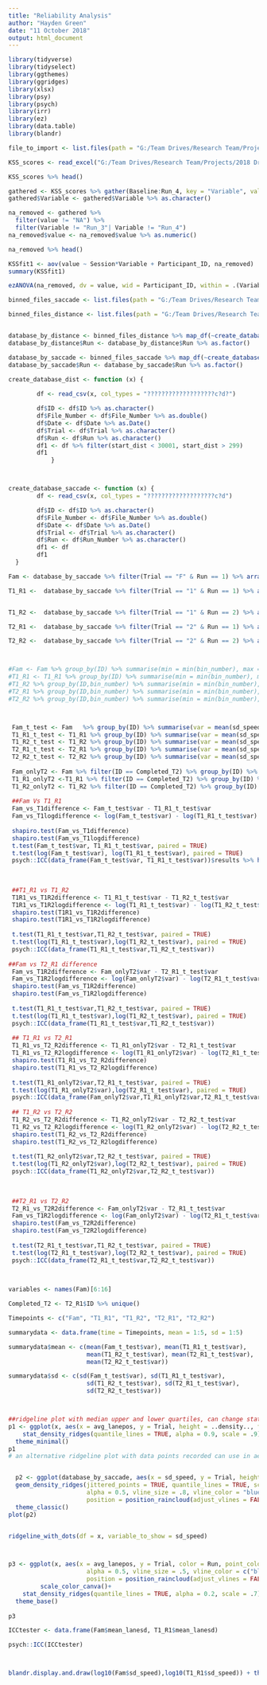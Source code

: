 ```yaml
---
title: "Reliability Analysis"
author: "Hayden Green"
date: "11 October 2018"
output: html_document
---
```


```r
library(tidyverse)
library(tidyselect)
library(ggthemes)
library(ggridges)
library(xlsx)
library(psy)
library(psych)
library(irr)
library(ez)
library(data.table)
library(blandr)

file_to_import <- list.files(path = "G:/Team Drives/Research Team/Projects/2018 Driving Sim Reproducibility/", pattern = "?KSS Scores.xlsx", recursive = TRUE, full.names = TRUE)

KSS_scores <- read_excel("G:/Team Drives/Research Team/Projects/2018 Driving Sim Reproducibility/KSS Scores.xlsx")

KSS_scores %>% head()

gathered <- KSS_scores %>% gather(Baseline:Run_4, key = "Variable", value = "value")
gathered$Variable <- gathered$Variable %>% as.character() 

na_removed <- gathered %>% 
  filter(value != "NA") %>% 
  filter(Variable != "Run_3"| Variable != "Run_4") 
na_removed$value <- na_removed$value %>% as.numeric()

na_removed %>% head()

```


```r

KSSfit1 <- aov(value ~ Session*Variable + Participant_ID, na_removed)
summary(KSSfit1)

ezANOVA(na_removed, dv = value, wid = Participant_ID, within = .(Variable, Session), detailed = TRUE)


```

```r

binned_files_saccade <- list.files(path = "G:/Team Drives/Research Team/Projects/2018 Driving Sim Reproducibility/", pattern = "?binned_by_saccade_100", recursive = TRUE, full.names = TRUE)

binned_files_distance <- list.files(path = "G:/Team Drives/Research Team/Projects/2018 Driving Sim Reproducibility/", pattern = "?binned_by_dist_100", recursive = TRUE, full.names = TRUE)


database_by_distance <- binned_files_distance %>% map_df(~create_database_dist(.))
database_by_distance$Run <- database_by_distance$Run %>% as.factor()

database_by_saccade <- binned_files_saccade %>% map_df(~create_database_saccade(.) )
database_by_saccade$Run <- database_by_saccade$Run %>% as.factor()

create_database_dist <- function (x) {
  
        df <- read_csv(x, col_types = "???????????????????c?d?")

        df$ID <- df$ID %>% as.character()
        df$File_Number <- df$File_Number %>% as.double()
        df$Date <- df$Date %>% as.Date()
        df$Trial <- df$Trial %>% as.character()
        df$Run <- df$Run %>% as.character()
        df1 <- df %>% filter(start_dist < 30001, start_dist > 299)
        df1
            }



create_database_saccade <- function (x) {     
        df <- read_csv(x, col_types = "???????????????????c?d")

        df$ID <- df$ID %>% as.character()
        df$File_Number <- df$File_Number %>% as.double()
        df$Date <- df$Date %>% as.Date()
        df$Trial <- df$Trial %>% as.character()
        df$Run <- df$Run_Number %>% as.character()
        df1 <- df
        df1
  }

Fam <- database_by_saccade %>% filter(Trial == "F" & Run == 1) %>% arrange(ID, Run, saccade_number)

T1_R1 <-  database_by_saccade %>% filter(Trial == "1" & Run == 1) %>% arrange(ID,Run,saccade_number)


T1_R2 <-  database_by_saccade %>% filter(Trial == "1" & Run == 2) %>% arrange(ID,Run,saccade_number)

T2_R1 <-  database_by_saccade %>% filter(Trial == "2" & Run == 1) %>% arrange(ID,Run,saccade_number) 

T2_R2 <-  database_by_saccade %>% filter(Trial == "2" & Run == 2) %>% arrange(ID,Run,saccade_number)



#Fam <- Fam %>% group_by(ID) %>% summarise(min = min(bin_number), max = max(bin_number), mean_lanesd = mean(sd_speed))
#T1_R1 <- T1_R1 %>% group_by(ID) %>% summarise(min = min(bin_number), max = max(bin_number), mean_lanesd = mean(sd_speed))
#T1_R2 %>% group_by(ID,bin_number) %>% summarise(min = min(bin_number), max = max(bin_number), mean_lanesd = mean(sd_speed))
#T2_R1 %>% group_by(ID,bin_number) %>% summarise(min = min(bin_number), max = max(bin_number), mean_lanesd = mean(sd_speed))
#T2_R2 %>% group_by(ID,bin_number) %>% summarise(min = min(bin_number), max = max(bin_number), mean_lanesd = mean(sd_speed))



 Fam_t_test <- Fam   %>% group_by(ID) %>% summarise(var = mean(sd_speed))
 T1_R1_t_test <- T1_R1 %>% group_by(ID) %>% summarise(var = mean(sd_speed))
 T1_R2_t_test <- T1_R2 %>% group_by(ID) %>% summarise(var = mean(sd_speed))
 T2_R1_t_test <- T2_R1 %>% group_by(ID) %>% summarise(var = mean(sd_speed))
 T2_R2_t_test <- T2_R2 %>% group_by(ID) %>% summarise(var = mean(sd_speed))
 
 Fam_onlyT2 <- Fam %>% filter(ID == Completed_T2) %>% group_by(ID) %>% summarise(var = mean(sd_speed))
 T1_R1_onlyT2 <-T1_R1 %>% filter(ID == Completed_T2) %>% group_by(ID) %>% summarise(var = mean(sd_speed))
 T1_R2_onlyT2 <- T1_R2 %>% filter(ID == Completed_T2) %>% group_by(ID) %>% summarise(var = mean(sd_speed))
 
 ##Fam Vs T1_R1
 Fam_vs_T1difference <- Fam_t_test$var - T1_R1_t_test$var
 Fam_vs_T1logdifference <- log(Fam_t_test$var) - log(T1_R1_t_test$var)
  
 shapiro.test(Fam_vs_T1difference)
 shapiro.test(Fam_vs_T1logdifference)
 t.test(Fam_t_test$var, T1_R1_t_test$var, paired = TRUE)
 t.test(log(Fam_t_test$var), log(T1_R1_t_test$var), paired = TRUE)
 psych::ICC(data_frame(Fam_t_test$var, T1_R1_t_test$var))$results %>% head()
 
 
 
 ##T1_R1 vs T1_R2
 T1R1_vs_T1R2difference <- T1_R1_t_test$var - T1_R2_t_test$var
 T1R1_vs_T1R2logdifference <- log(T1_R1_t_test$var) - log(T1_R2_t_test$var)
 shapiro.test(T1R1_vs_T1R2difference)
 shapiro.test(T1R1_vs_T1R2logdifference)
 
 t.test(T1_R1_t_test$var,T1_R2_t_test$var, paired = TRUE)
 t.test(log(T1_R1_t_test$var),log(T1_R2_t_test$var), paired = TRUE)
 psych::ICC(data_frame(T1_R1_t_test$var,T1_R2_t_test$var))
 
##Fam vs T2_R1 difference 
 Fam_vs_T1R2difference <- Fam_onlyT2$var - T2_R1_t_test$var
 Fam_vs_T1R2logdifference <- log(Fam_onlyT2$var) - log(T2_R1_t_test$var)
 shapiro.test(Fam_vs_T1R2difference)
 shapiro.test(Fam_vs_T1R2logdifference)
 
 t.test(T1_R1_t_test$var,T1_R2_t_test$var, paired = TRUE)
 t.test(log(T1_R1_t_test$var),log(T1_R2_t_test$var), paired = TRUE)
 psych::ICC(data_frame(T1_R1_t_test$var,T1_R2_t_test$var))
 
 ## T1_R1 vs T2_R1
 T1_R1_vs_T2_R2difference <- T1_R1_onlyT2$var - T2_R1_t_test$var
 T1_R1_vs_T2_R2logdifference <- log(T1_R1_onlyT2$var) - log(T2_R1_t_test$var)
 shapiro.test(T1_R1_vs_T2_R2difference)
 shapiro.test(T1_R1_vs_T2_R2logdifference) 
 
 t.test(T1_R1_onlyT2$var,T2_R1_t_test$var, paired = TRUE)
 t.test(log(T1_R1_onlyT2$var),log(T2_R1_t_test$var), paired = TRUE)
 psych::ICC(data_frame(Fam_onlyT2$var,T1_R1_onlyT2$var,T2_R1_t_test$var))
 
 ## T1_R2 vs T2_R2
 T1_R2_vs_T2_R2difference <- T1_R2_onlyT2$var - T2_R2_t_test$var
 T1_R2_vs_T2_R2logdifference <- log(T1_R2_onlyT2$var) - log(T2_R2_t_test$var)
 shapiro.test(T1_R2_vs_T2_R2difference)
 shapiro.test(T1_R2_vs_T2_R2logdifference) 
 
 t.test(T1_R2_onlyT2$var,T2_R2_t_test$var, paired = TRUE)
 t.test(log(T1_R2_onlyT2$var),log(T2_R2_t_test$var), paired = TRUE)
 psych::ICC(data_frame(T1_R2_onlyT2$var,T2_R2_t_test$var))
 
 
 
 ##T2_R1 vs T2_R2
 T2_R1_vs_T2R2difference <- Fam_onlyT2$var - T2_R1_t_test$var
 Fam_vs_T1R2logdifference <- log(Fam_onlyT2$var) - log(T2_R1_t_test$var)
 shapiro.test(Fam_vs_T2R2difference)
 shapiro.test(Fam_vs_T2R2logdifference)
 
 t.test(T2_R1_t_test$var,T1_R2_t_test$var, paired = TRUE)
 t.test(log(T2_R1_t_test$var),log(T2_R2_t_test$var), paired = TRUE)
 psych::ICC(data_frame(T2_R1_t_test$var,T2_R2_t_test$var))
 
 

variables <- names(Fam)[6:16]

Completed_T2 <- T2_R1$ID %>% unique()

Timepoints <- c("Fam", "T1_R1", "T1_R2", "T2_R1", "T2_R2")

summarydata <- data.frame(time = Timepoints, mean = 1:5, sd = 1:5)

summarydata$mean <- c(mean(Fam_t_test$var), mean(T1_R1_t_test$var),
                      mean(T1_R2_t_test$var), mean(T2_R1_t_test$var),
                      mean(T2_R2_t_test$var))

summarydata$sd <- c(sd(Fam_t_test$var), sd(T1_R1_t_test$var),
                      sd(T1_R2_t_test$var), sd(T2_R1_t_test$var),
                      sd(T2_R2_t_test$var))




```


```r
##ridgeline plot with median upper and lower quartiles, can change stat_density_ridges(quantile_lines = TRUE, quantiles = c() ) and then 
p1 <- ggplot(x, aes(x = avg_lanepos, y = Trial, height = ..density.., fill = Run)) +
    stat_density_ridges(quantile_lines = TRUE, alpha = 0.9, scale = .9) +
  theme_minimal()
p1
# an alternative ridgeline plot with data points recorded can use in aes(color = Run_Number once correctly labelled run number to 1 or two)


  p2 <- ggplot(database_by_saccade, aes(x = sd_speed, y = Trial, height = ..density..)) +
  geom_density_ridges(jittered_points = TRUE, quantile_lines = TRUE, scale = 0.9, 
                      alpha = 0.5, vline_size = .8, vline_color = "blue", point_size = 0.4,
                      position = position_raincloud(adjust_vlines = FALSE)) +
  theme_classic()
plot(p2)


ridgeline_with_dots(df = x, variable_to_show = sd_speed)



p3 <- ggplot(x, aes(x = avg_lanepos, y = Trial, color = Run, point_color = Run, fill = Run, height = ..density..)) + geom_density_ridges(jittered_points = TRUE, quantile_lines = TRUE, scale = 0.7, 
                      alpha = 0.5, vline_size = .5, vline_color = c("black"), point_size = 0.4,
                      position = position_raincloud(adjust_vlines = FALSE)) +
         scale_color_canva()+
    stat_density_ridges(quantile_lines = TRUE, alpha = 0.2, scale = .7) +
  theme_base()
 
p3


```



```r

ICCtester <- data.frame(Fam$mean_lanesd, T1_R1$mean_lanesd)

psych::ICC(ICCtester)



blandr.display.and.draw(log10(Fam$sd_speed),log10(T1_R1$sd_speed)) + theme_bw() + ylab("Familarisation - Trial 1 Run 1")
```


